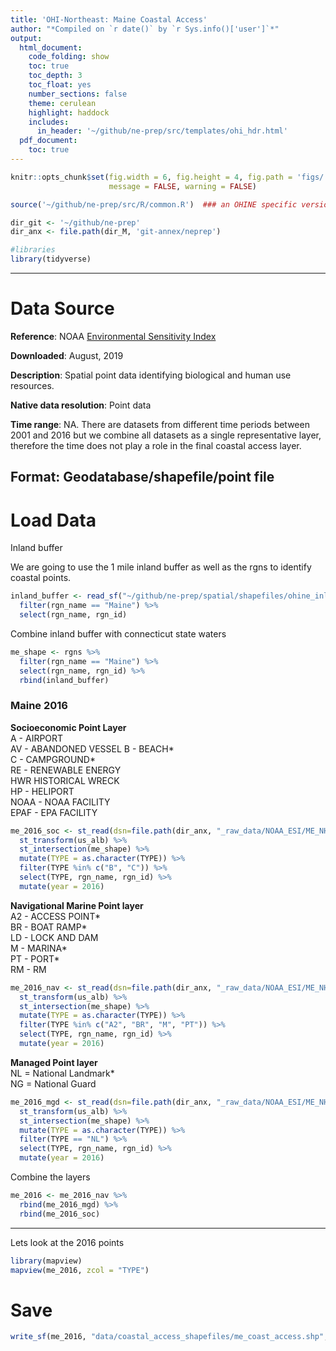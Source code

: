 ```yaml
---
title: 'OHI-Northeast: Maine Coastal Access'
author: "*Compiled on `r date()` by `r Sys.info()['user']`*"
output: 
  html_document:
    code_folding: show
    toc: true
    toc_depth: 3
    toc_float: yes
    number_sections: false
    theme: cerulean
    highlight: haddock
    includes: 
      in_header: '~/github/ne-prep/src/templates/ohi_hdr.html'
  pdf_document:
    toc: true
---
```


``` r
knitr::opts_chunk$set(fig.width = 6, fig.height = 4, fig.path = 'figs/',
                      message = FALSE, warning = FALSE)

source('~/github/ne-prep/src/R/common.R')  ### an OHINE specific version of common.R

dir_git <- '~/github/ne-prep'
dir_anx <- file.path(dir_M, 'git-annex/neprep')

#libraries
library(tidyverse)
```

---

# Data Source 

**Reference**: NOAA [Environmental Sensitivity Index](https://response.restoration.noaa.gov/maps-and-spatial-data/download-esi-maps-and-gis-data.html)

**Downloaded**: August, 2019

**Description**:  Spatial point data identifying biological and human use resources. 

**Native data resolution**: Point data

**Time range**: NA. There are datasets from different time periods between 2001 and 2016 but we combine all datasets as a single representative layer, therefore the time does not play a role in the final coastal access layer.

**Format**:  Geodatabase/shapefile/point file
---


# Load Data

Inland buffer

We are going to use the 1 mile inland buffer as well as the rgns to identify coastal points. 
```r
inland_buffer <- read_sf("~/github/ne-prep/spatial/shapefiles/ohine_inland_1km.shp", quiet = T) %>%
  filter(rgn_name == "Maine") %>%
  select(rgn_name, rgn_id)
```

Combine inland buffer with connecticut state waters

```r
me_shape <- rgns %>%
  filter(rgn_name == "Maine") %>%
  select(rgn_name, rgn_id) %>%
  rbind(inland_buffer)
```


### Maine 2016

**Socioeconomic Point Layer**  
A - AIRPORT  
AV - ABANDONED VESSEL
B - BEACH*  
C - CAMPGROUND*  
RE - RENEWABLE ENERGY  
HWR  HISTORICAL WRECK  
HP - HELIPORT  
NOAA - NOAA FACILITY  
EPAF - EPA FACILITY  

```r
me_2016_soc <- st_read(dsn=file.path(dir_anx, "_raw_data/NOAA_ESI/ME_NH_2016_GDB/Maine_NewHampshire_2016_ESI.gdb"), layer = "SOCECON_POINT", quiet = T) %>%
  st_transform(us_alb) %>%
  st_intersection(me_shape) %>%
  mutate(TYPE = as.character(TYPE)) %>%
  filter(TYPE %in% c("B", "C")) %>%
  select(TYPE, rgn_name, rgn_id) %>%
  mutate(year = 2016)
```

**Navigational Marine Point layer**  
A2 - ACCESS POINT*  
BR - BOAT RAMP*  
LD - LOCK AND DAM  
M - MARINA*  
PT - PORT*  
RM - RM  

```r
me_2016_nav <- st_read(dsn=file.path(dir_anx, "_raw_data/NOAA_ESI/ME_NH_2016_GDB/Maine_NewHampshire_2016_ESI.gdb"), layer = "NAV_MARINE_POINT", quiet = T) %>%
  st_transform(us_alb) %>%
  st_intersection(me_shape) %>%
  mutate(TYPE = as.character(TYPE)) %>%
  filter(TYPE %in% c("A2", "BR", "M", "PT")) %>%
  select(TYPE, rgn_name, rgn_id) %>%
  mutate(year = 2016)
```

**Managed Point layer**  
NL = National Landmark*  
NG = National Guard  

```r
me_2016_mgd <- st_read(dsn=file.path(dir_anx, "_raw_data/NOAA_ESI/ME_NH_2016_GDB/Maine_NewHampshire_2016_ESI.gdb"), layer = "MANAGED_POINT", quiet = T) %>%
  st_transform(us_alb) %>%
  st_intersection(me_shape) %>%
  mutate(TYPE = as.character(TYPE)) %>%
  filter(TYPE == "NL") %>%
  select(TYPE, rgn_name, rgn_id) %>%
  mutate(year = 2016)
```

Combine the layers

```r
me_2016 <- me_2016_nav %>%
  rbind(me_2016_mgd) %>%
  rbind(me_2016_soc)
```

----

Lets look at the 2016 points

```r
library(mapview)
mapview(me_2016, zcol = "TYPE")
```

# Save

```r
write_sf(me_2016, "data/coastal_access_shapefiles/me_coast_access.shp", quiet = TRUE, delete_layer = TRUE)
```



